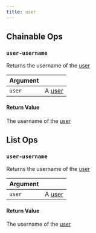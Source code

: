 ---
title: user
---
## Chainable Ops
<h3 id="user-username"><code>user-username</code></h3>

Returns the username of the [user](user.md)

| Argument |  |
| :--- | :--- |
| `user` | A [user](user.md) |

#### Return Value
The username of the [user](user.md)


## List Ops
<h3 id="user-username"><code>user-username</code></h3>

Returns the username of the [user](user.md)

| Argument |  |
| :--- | :--- |
| `user` | A [user](user.md) |

#### Return Value
The username of the [user](user.md)

